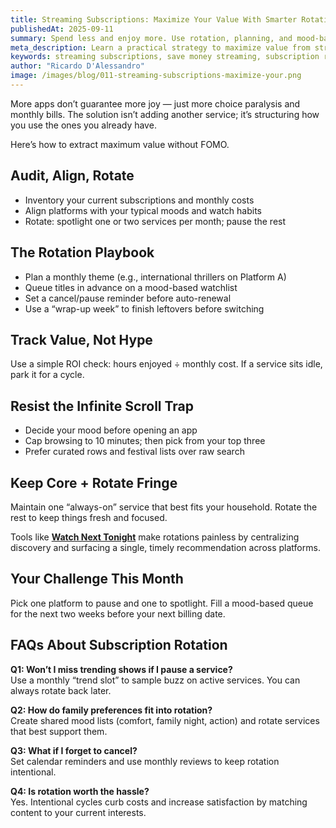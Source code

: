 ```yaml
---
title: Streaming Subscriptions: Maximize Your Value With Smarter Rotation
publishedAt: 2025-09-11
summary: Spend less and enjoy more. Use rotation, planning, and mood-based queues to get the most from every subscription.
meta_description: Learn a practical strategy to maximize value from streaming subscriptions using rotation schedules, watchlist planning, and intentional viewing habits.
keywords: streaming subscriptions, save money streaming, subscription rotation, maximize value, watchlist planning, streaming ROI
author: "Ricardo D'Alessandro"
image: /images/blog/011-streaming-subscriptions-maximize-your.png
---
```


More apps don’t guarantee more joy — just more choice paralysis and monthly bills. The solution isn’t adding another service; it’s structuring how you use the ones you already have.

Here’s how to extract maximum value without FOMO.

## Audit, Align, Rotate

- Inventory your current subscriptions and monthly costs
- Align platforms with your typical moods and watch habits
- Rotate: spotlight one or two services per month; pause the rest

## The Rotation Playbook

- Plan a monthly theme (e.g., international thrillers on Platform A)
- Queue titles in advance on a mood-based watchlist
- Set a cancel/pause reminder before auto-renewal
- Use a “wrap-up week” to finish leftovers before switching

## Track Value, Not Hype

Use a simple ROI check: hours enjoyed ÷ monthly cost. If a service sits idle, park it for a cycle.

## Resist the Infinite Scroll Trap

- Decide your mood before opening an app
- Cap browsing to 10 minutes; then pick from your top three
- Prefer curated rows and festival lists over raw search

## Keep Core + Rotate Fringe

Maintain one “always-on” service that best fits your household. Rotate the rest to keep things fresh and focused.

Tools like **[Watch Next Tonight](https://watchnexttonight.com)** make rotations painless by centralizing discovery and surfacing a single, timely recommendation across platforms.

## Your Challenge This Month

Pick one platform to pause and one to spotlight. Fill a mood-based queue for the next two weeks before your next billing date.

## FAQs About Subscription Rotation

**Q1: Won’t I miss trending shows if I pause a service?**  
Use a monthly “trend slot” to sample buzz on active services. You can always rotate back later.

**Q2: How do family preferences fit into rotation?**  
Create shared mood lists (comfort, family night, action) and rotate services that best support them.

**Q3: What if I forget to cancel?**  
Set calendar reminders and use monthly reviews to keep rotation intentional.

**Q4: Is rotation worth the hassle?**  
Yes. Intentional cycles curb costs and increase satisfaction by matching content to your current interests.
